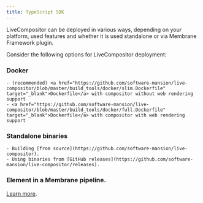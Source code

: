```yaml
---
title: TypeScript SDK
---
```


LiveCompositor can be deployed in various ways, depending on your platform, used features and whether it is used standalone or via Membrane Framework plugin.

Consider the following options for LiveCompositor deployment:
### Docker
    - (recommended) <a href="https://github.com/software-mansion/live-compositor/blob/master/build_tools/docker/slim.Dockerfile" target="_blank">Dockerfile</a> with compositor without web rendering support
    - <a href="https://github.com/software-mansion/live-compositor/blob/master/build_tools/docker/full.Dockerfile" target="_blank">Dockerfile</a> with compositor with web rendering support
### Standalone binaries
    - Building [from source](https://github.com/software-mansion/live-compositor).
    - Using binaries from [GitHub releases](https://github.com/software-mansion/live-compositor/releases).
### Element in a Membrane pipeline. 
[Learn more](https://compositor.live/docs/deployment/overview#membrane-framework-plugin).